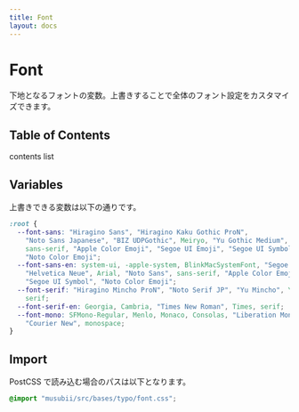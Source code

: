 ```yaml
---
title: Font
layout: docs
---
```


# Font

下地となるフォントの変数。上書きすることで全体のフォント設定をカスタマイズできます。

## Table of Contents

contents list

## Variables

上書きできる変数は以下の通りです。

```css
:root {
  --font-sans: "Hiragino Sans", "Hiragino Kaku Gothic ProN",
    "Noto Sans Japanese", "BIZ UDPGothic", Meiryo, "Yu Gothic Medium",
    sans-serif, "Apple Color Emoji", "Segoe UI Emoji", "Segoe UI Symbol",
    "Noto Color Emoji";
  --font-sans-en: system-ui, -apple-system, BlinkMacSystemFont, "Segoe UI", Roboto,
    "Helvetica Neue", Arial, "Noto Sans", sans-serif, "Apple Color Emoji", "Segoe UI Emoji",
    "Segoe UI Symbol", "Noto Color Emoji";
  --font-serif: "Hiragino Mincho ProN", "Noto Serif JP", "Yu Mincho", YuMincho,
    serif;
  --font-serif-en: Georgia, Cambria, "Times New Roman", Times, serif;
  --font-mono: SFMono-Regular, Menlo, Monaco, Consolas, "Liberation Mono",
    "Courier New", monospace;
}
```

## Import

PostCSS で読み込む場合のパスは以下となります。

```css
@import "musubii/src/bases/typo/font.css";
```
